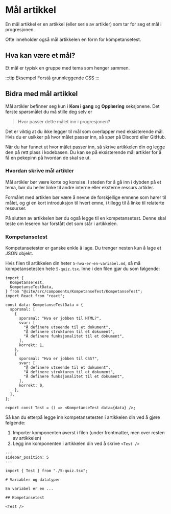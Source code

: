 # Mål artikkel

En mål artikkel er en artikkel (eller serie av artikler) som tar for seg et mål i progresjonen.

Ofte inneholder også mål artikkelen en form for kompetansetest.

## Hva kan være et mål?

Et mål er typisk en gruppe med tema som henger sammen.

:::tip Eksempel
Forstå grunnleggende CSS
:::

## Bidra med mål artikkel

Mål artikler befinner seg kun i **Kom i gang** og **Opplæring** seksjonene. Det første spørsmålet du må stille deg selv er

> Hvor passer dette målet inn i progresjonen?

Det er viktig at du ikke legger til mål som overlapper med eksisterende mål. Hvis du er usikker på hvor målet passer inn, så spør på Discord eller GitHub.

Når du har funnet ut hvor målet passer inn, så skrive artikkelen din og legge den på rett plass i kodebasen. Du kan se på eksisterende mål artikler for å få en pekepinn på hvordan de skal se ut.

### Hvordan skrive mål artikler

Mål artikler bør være korte og konsise. I steden for å gå inn i dybden på et tema, bør du heller linke til andre interne eller eksterne ressurs artikler.

Formålet med artiklen bør være å nevne de forskjellige emnene som hører til målet, og gi en kort introduksjon til hvert emne, i tillegg til å linke til relaterte ressurser.

På slutten av artikkelen bør du også legge til en kompetansetest. Denne skal teste om leseren har forstått det som står i artikkelen.

### Kompetansetest

Kompetansetester er ganske enkle å lage. Du trenger nesten kun å lage et JSON objekt.

Hvis filen til artikkelen din heter `5-hva-er-en-variabel.md`, så må kompetansetesten hete `5-quiz.tsx`. Inne i den filen gjør du som følgende:

```tsx
import {
  KompetanseTest,
  KompetanseTestData,
} from "@site/src/components/KompetanseTest/KompetanseTest";
import React from "react";

const data: KompetanseTestData = {
  sporsmal: [
    {
      sporsmal: "Hva er jobben til HTML?",
      svar: [
        "Å definere utseende til et dokument",
        "Å definere strukturen til et dokument",
        "Å definere funksjonalitet til et dokument",
      ],
      korrekt: 1,
    },
    {
      sporsmal: "Hva er jobben til CSS?",
      svar: [
        "Å definere utseende til et dokument",
        "Å definere strukturen til et dokument",
        "Å definere funksjonalitet til et dokument",
      ],
      korrekt: 0,
    },
  ],
};

export const Test = () => <KompetanseTest data={data} />;
```

Så kan du etterpå legge inn kompetansetesten i artikkelen din ved å gjøre følgende:

1. Importer komponenten øverst i filen (under frontmatter, men over resten av artikkelen)
2. Legg inn komponenten i artikkelen din ved å skrive `<Test />`

```mdx
---
sidebar_position: 5
---

import { Test } from "./5-quiz.tsx";

# Variabler og datatyper

En variabel er en ...

## Kompetansetest

<Test />
```
